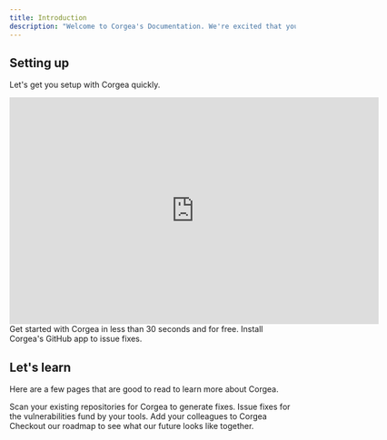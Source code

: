 ```yaml
---
title: Introduction
description: "Welcome to Corgea's Documentation. We're excited that you're here, and we'd love to help you get started. "
---
```


## Setting up

Let's get you setup with Corgea quickly. 

<Card>
  <iframe
    width="650"
    height="400"
    src="https://www.loom.com/embed/3c1d424aa4e04bfeaf566ae6a76a088b?sid=69374b26-ab20-4f0c-b870-87b180b8df52"
    title="YouTube video player"
    frameborder="0"
    allow="accelerometer; autoplay; clipboard-write; encrypted-media; gyroscope; picture-in-picture"
    allowFullScreen
  ></iframe>

</Card>

<CardGroup cols={2}>
  <Card
    title="Get Started"
    icon="Flag"
    href="https://docs.corgea.app/quickstart"
  >
    Get started with Corgea in less than 30 seconds and for free. 
  </Card>
  <Card
    title="Install Corgea"
    icon="github"
    href="/github"
  >
    Install Corgea's GitHub app to issue fixes.
  </Card>
</CardGroup>

## Let's learn

Here are a few pages that are good to read to learn more about Corgea. 

<CardGroup cols={2}>
  <Card
    title="Scan"
    icon="radar"
    href="https://mintlify.com/docs/settings/global"
  >
    Scan your existing repositories for Corgea to generate fixes. 
  </Card>
  <Card
    title="Fix"
    icon="code"
    href="https://mintlify.com/docs/api-playground/openapi"
  >
    Issue fixes for the vulnerabilities fund by your tools. 
  </Card>
  <Card
    title="Manage Users"
    icon="user"
    href="https://mintlify.com/docs/components/accordion"
  >
    Add your colleagues to Corgea
  </Card>
  <Card
    title="See Our Future"
    icon="stars"
    href="https://mintlify.com/showcase"
  >
    Checkout our roadmap to see what our future looks like together. 
  </Card>
</CardGroup>
